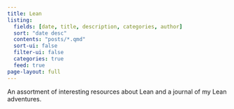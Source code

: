 ```yaml
---
title: Lean
listing:
  fields: [date, title, description, categories, author]
  sort: "date desc"
  contents: "posts/*.qmd"
  sort-ui: false
  filter-ui: false
  categories: true
  feed: true
page-layout: full
---
```


An assortment of interesting resources about Lean and a journal of my Lean adventures.
